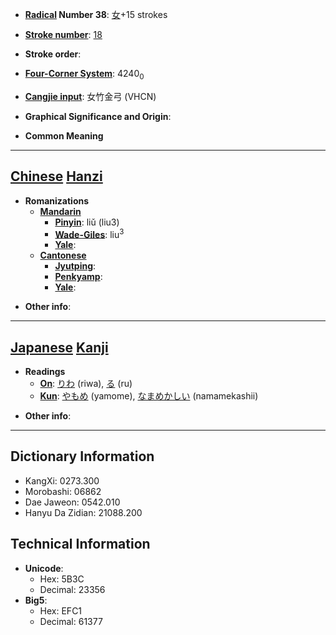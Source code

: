 * '''[[Wiktionary:Chinese radical index| Radical]] Number 38''': [[Wiktionary:Chinese radical index 女|女]]+15 strokes

* '''[[Wiktionary:Chinese total strokes index|Stroke number]]''': [[Wiktionary:Chinese total strokes index 18|18]]

* '''Stroke order''': 

* '''[[Wiktionary:Chinese four corner index|Four-Corner System]]''': 4240<sub>0</sub>

* '''[[Wiktionary:Chinese Cangjie index|Cangjie input]]''': 女竹金弓 (VHCN)

* '''Graphical Significance and Origin''': 

* '''Common Meaning'''

----

== [[Chinese]] [[Hanzi]] ==

* '''Romanizations'''
** '''[[Mandarin]]'''
*** '''[[Pinyin]]''': liǔ (liu3)
*** '''[[Wade-Giles]]''': liu<sup>3</sup>
*** '''[[Yale]]''': 
** '''[[Cantonese]]'''
*** '''[[Jyutping]]''':
*** '''[[Penkyamp]]''': 
*** '''[[Yale]]''': 

* '''Other info''': 

----

== [[Japanese]] [[Kanji]] ==

* '''Readings'''
** '''[[On]]''': [[りわ]] (riwa), [[る]] (ru)
** '''[[Kun]]''': [[やもめ]] (yamome), [[なまめかしい]] (namamekashii)

* '''Other info''':  

----

== Dictionary Information ==

* KangXi: 0273.300
* Morobashi: 06862
* Dae Jaweon: 0542.010
* Hanyu Da Zidian: 21088.200

== Technical Information ==

* '''Unicode''':
** Hex: 5B3C
** Decimal: 23356
* '''Big5''':
** Hex: EFC1
** Decimal: 61377
